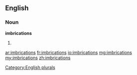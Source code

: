 ==English==

===Noun===
'''imbrications'''

# {{plural of|imbrication}}

[[Category:English plurals]]

[[ar:imbrications]]
[[fr:imbrications]]
[[io:imbrications]]
[[mg:imbrications]]
[[my:imbrications]]
[[zh:imbrications]]